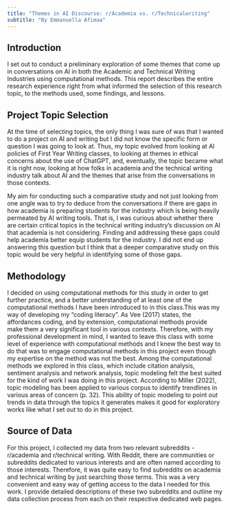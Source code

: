 ```yaml
---
title: "Themes in AI Discourse: r/Academia vs. r/Technicalwriting"
subtitle: "By Emmanuella Afimaa"
---
```


## Introduction
I set out to conduct a preliminary exploration of some themes that come up in conversations on AI in both the Academic and Technical Writing Industries using computational methods. This report describes the entire research experience right from what informed the selection of this research topic, to the methods used, some findings, and lessons. 

## Project Topic Selection 
At the time of selecting topics, the only thing I was sure of was that I wanted to do a project on AI and writing but I did not know the specific form or question I was going to look at. Thus, my topic evolved from looking at AI policies of First Year Writing classes, to looking at themes in ethical concerns about the use of ChatGPT, and, eventually, the topic became what it is right now, looking at how folks in academia and the technical writing industry talk about AI and the themes that arise from the conversations in those contexts. 

My aim for conducting such a comparative study and not just looking from one angle was to try to deduce from the conversations if there are gaps in how academia is preparing students for the industry which is being heavily permeated by AI writing tools. That is, I was curious about whether there are certain critical topics in the technical writing industry's discussion on AI that academia is not considering. Finding and addressing these gaps could help academia better equip students for the industry. I did not end up answering this question but I think that a deeper comparative study on this topic would be very helpful in identifying some of those gaps. 

## Methodology 
I decided on using computational methods for this study in order to get further practice, and a better understanding of at least one of the computational methods I have been introduced to in this class.This was my way of developing my "coding literacy". As Vee (2017) states, the affordances coding, and by extension, computational methods provide make them a very significant tool in various contexts. Therefore, with my professional development in mind, I wanted to leave this class with some level of experience with computational methods and I knew the best way to do that was to engage computational methods in this project even though my expertise on the method was not the best. 
Among the computational methods we explored in this class, which include citation analysis, sentiment analysis and network analysis, topic modeling felt the best suited for the kind of work I was doing in this project. According to Miller (2022), topic modeling has been applied to various corpus to identify trendlines in various areas of concern (p. 32). This ability of topic modeling to point out trends in data through the topics it generates makes it good for exploratory works like what I set out to do in this project. 

## Source of Data
For this project, I collected my data from two relevant subreddits - r/academia and r/technical writing. 
 With Reddit, there are communities or subreddits dedicated to various interests and are often named according to those interests. Therefore, it was quite easy to find subreddits on academia and technical writing by just searching those terms. This was a very convenient and easy way of getting access to the data I needed for this work. 
I provide detailed descriptions of these two subreddits and outline my data collection process from each on their respective dedicated web pages.

